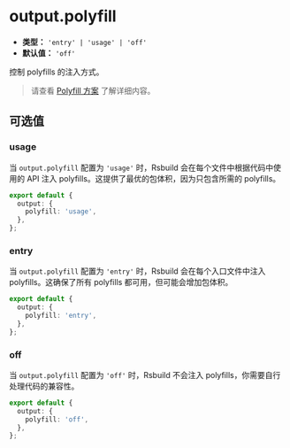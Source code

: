 # output.polyfill

- **类型：** `'entry' | 'usage' | 'off'`
- **默认值：** `'off'`

控制 polyfills 的注入方式。

> 请查看 [Polyfill 方案](/guide/advanced/browser-compatibility#polyfill-mode) 了解详细内容。

## 可选值

### usage

当 `output.polyfill` 配置为 `'usage'` 时，Rsbuild 会在每个文件中根据代码中使用的 API 注入 polyfills。这提供了最优的包体积，因为只包含所需的 polyfills。

```ts title="rsbuild.config.ts"
export default {
  output: {
    polyfill: 'usage',
  },
};
```

### entry

当 `output.polyfill` 配置为 `'entry'` 时，Rsbuild 会在每个入口文件中注入 polyfills。这确保了所有 polyfills 都可用，但可能会增加包体积。

```ts title="rsbuild.config.ts"
export default {
  output: {
    polyfill: 'entry',
  },
};
```

### off

当 `output.polyfill` 配置为 `'off'` 时，Rsbuild 不会注入 polyfills，你需要自行处理代码的兼容性。

```ts title="rsbuild.config.ts"
export default {
  output: {
    polyfill: 'off',
  },
};
```

